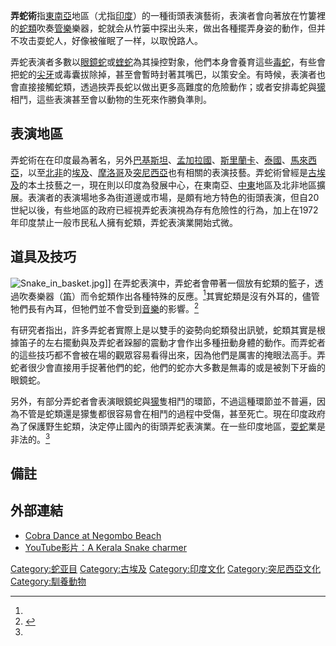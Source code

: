 '''弄蛇術'''指[[東南亞|東南亞]]地區（尤指[[印度|印度]]）的一種街頭表演藝術，表演者會向著放在竹簍裡的[[蛇類|蛇類]]吹奏[[管樂|管樂]]樂器，蛇就会从竹篓中探出头来，做出各種擺弄身姿的動作，但并不攻击耍蛇人，好像被催眠了一样，以取悅路人。

弄蛇表演者多數以[[眼鏡蛇|眼鏡蛇]]或[[蝰蛇|蝰蛇]]為其操控對象，他們本身會養育這些[[毒蛇|毒蛇]]，有些會把蛇的[[牙齒|尖牙]]或毒囊拔除掉，甚至會暫時封著其嘴巴，以策安全。有時候，表演者也會直接接觸蛇類，透過挾弄長蛇以做出更多高難度的危險動作；或者安排毒蛇與[[獴|獴]]相鬥，這些表演甚至會以動物的生死來作勝負準則。

==表演地區==
弄蛇術在在印度最為著名，另外[[巴基斯坦|巴基斯坦]]、[[孟加拉國|孟加拉國]]、[[斯里蘭卡|斯里蘭卡]]、[[泰國|泰國]]、[[馬來西亞|馬來西亞]]，以至[[北非|北非]]的[[埃及|埃及]]、[[摩洛哥|摩洛哥]]及[[突尼西亞|突尼西亞]]也有相關的表演技藝。弄蛇術曾經是[[古埃及|古埃及]]的本土技藝之一，現在則以印度為發展中心，在東南亞、[[中東|中東]]地區及北非地區擴展。表演者的表演場地多為街道邊或市場，是頗有地方特色的街頭表演，但自20世紀以後，有些地區的政府已經視弄蛇表演視為存有危險性的行為，加上在1972年印度禁止一般市民私人擁有蛇類，弄蛇表演業開始式微。

==道具及技巧==
[[File:Snake_in_basket.jpg|thumb]]]]
在弄蛇表演中，弄蛇者會帶著一個放有蛇類的籃子，透過吹奏樂器（[[笛|笛]]）而令蛇類作出各種特殊的反應。<ref name="Bagla"/>其實蛇類是沒有外耳的，儘管牠們長有內耳，但牠們並不會受到[[音樂|音樂]]的影響。<ref name="Bagla">{{cite news
| last=巴古拉
| first=帕拉華
| title=《India's Snake Charmers Fade, Blaming Eco-Laws, TV》
| date=2002年4月23日
| publisher=[[國家地理雜誌|國家地理雜誌]]
| url=http://news.nationalgeographic.com/news/2002/04/0417_020423_snakecharm_2.html
| accessdate=2007年11月26日
| archive-date=2007年12月18日
| archive-url=https://web.archive.org/web/20071218213538/http://news.nationalgeographic.com/news/2002/04/0417_020423_snakecharm_2.html
| dead-url=no
}}</ref>

有研究者指出，許多弄蛇者實際上是以雙手的姿勢向蛇類發出訊號，蛇類其實是根據笛子的左右擺動與及弄蛇者跺腳的震動才會作出多種扭動身體的動作。而弄蛇者的這些技巧都不會被在場的觀眾容易看得出來，因為他們是厲害的掩眼法高手。弄蛇者很少會直接用手捉著他們的蛇，他們的蛇亦大多數是無毒的或是被剝下牙齒的眼鏡蛇。

另外，有部分弄蛇者會表演眼鏡蛇與[[獴|獴]]隻相鬥的環節，不過這種環節並不普遍，因為不管是蛇類還是獴隻都很容易會在相鬥的過程中受傷，甚至死亡。現在印度政府為了保護野生蛇類，決定停止國內的街頭弄蛇表演業。在一些印度地區，[[耍蛇|耍蛇]]業是非法的。<ref name="Bagla"/>

==備註==
{{reflist}}

==外部連結==
*[https://www.youtube.com/watch?v=OkfNB9rC3iA Cobra Dance at Negombo Beach] {{Wayback|url=https://www.youtube.com/watch?v=OkfNB9rC3iA |date=20160109092238 }}
*[http://www.youtube.com/watch?v=6gScBzmKXTE YouTube影片：A Kerala Snake charmer] {{Wayback|url=http://www.youtube.com/watch?v=6gScBzmKXTE |date=20110620193206 }}

[[Category:蛇亚目|Category:蛇亚目]]
[[Category:古埃及|Category:古埃及]]
[[Category:印度文化|Category:印度文化]]
[[Category:突尼西亞文化|Category:突尼西亞文化]]
[[Category:馴養動物|Category:馴養動物]]